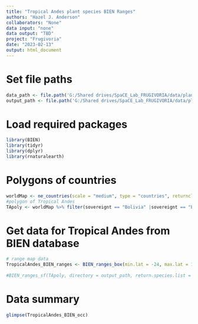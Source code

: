 ```yaml
---
title: "Tropical Andes plant species BIEN Ranges"
authors: "Hazel J. Anderson"
collaborators: "None"
data input: "none"
data output: "TBD"
project: "Frugivoria"
date: "2023-02-13"
output: html_document
---
```

# Set file paths
```r
data_path <- file.path('G:/Shared drives/SpaCE_Lab_FRUGIVORIA/data/plants/L0')
output_path <- file.path('G:/Shared drives/SpaCE_Lab_FRUGIVORIA/data/plants/L0')
```

# Load required packages
```r
library(BIEN)
library(tidyr)
library(dplyr)
library(rnaturalearth)
```

# Polygons of countries
```r
worldMap <- ne_countries(scale = "medium", type = "countries", returnclass = "sf")
#polygon of Tropical Andes
TApoly <- worldMap %>% filter(sovereignt == "Bolivia" |sovereignt == "Ecuador" | sovereignt == "Venezuela" | sovereignt == "Colombia" | sovereignt == "Peru")
```

# Get data for Tropical Andes from BIEN database
```r
# range map data
TropicalAndes_BIEN_ranges <- BIEN_ranges_box(min.lat = -24, max.lat = 14, min.long = -94, max.long = -54, directory = output_path, species.names.only = TRUE)
  
#BIEN_ranges_sf(TApoly, directory = output_path, return.species.list = TRUE, crop.ranges = TRUE)

```

# Data summary
```r
glimpse(TropicalAndes_BIEN_occ)
```